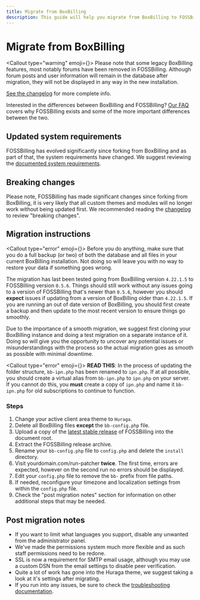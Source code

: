 ```yaml
---
title: Migrate from BoxBilling
description: This guide will help you migrate from BoxBilling to FOSSBilling
---
```



# <FAIcon icon="faBoxOpen" /> Migrate from BoxBilling

<Callout type="warning" emoji={<FAIcon icon="faTriangleExclamation" />}>
  Please note that some legacy BoxBilling features, most notably forums have been removed in FOSSBilling. Although forum posts and user information will remain in the database after migration, they will not be displayed in any way in the new installation. 

  [See the changelog](https://fossbilling.org/docs/changelog) for more complete info.
</Callout>

Interested in the differences between BoxBilling and FOSSBilling?
[Our FAQ](https://fossbilling.org/docs/faq#fosswhat-isnt-this-boxbilling) covers why FOSSBilling exists and some of the more important differences between the two.

## Updated system requirements

FOSSBilling has evolved significantly since forking from BoxBilling and as part of that, the system requirements have changed.
We suggest reviewing the [documented system requirements](https://fossbilling.org//docs/getting-started/requirements).

## Breaking changes

Please note, FOSSBilling has made significant changes since forking from BoxBilling, it is very likely that all custom themes and modules will no longer work without being updated first.
We recommended reading the [changelog](https://fossbilling.org/docs/changelog) to review "breaking changes".

## Migration instructions

<Callout type="error" emoji={<FAIcon icon="faHand" />}>
  Before you do anything, make sure that you do a full backup (or two) of both the database and all files in your current BoxBilling installation.
  Not doing so will leave you with no way to restore your data if something goes wrong.

  The migration has last been tested going from BoxBilling version `4.22.1.5` to FOSSBilling version `0.5.6`.
  Things should still work without any issues going to a version of FOSSBilling that's newer than `0.5.6`, however you should **expect** issues if updating from a version of BoxBilling older than `4.22.1.5`.
  If you are running an out of date version of BoxBilling, you should first create a backup and then update to the most recent version to ensure things go smoothly.

  Due to the importance of a smooth migration, we suggest first cloning your BoxBilling instance and doing a test migration on a separate instance of it.
  Doing so will give you the opportunity to uncover any potential issues or misunderstandings with the process so the actual migration goes as smooth as possible with minimal downtime.
</Callout>

<Callout type="error" emoji={<FAIcon icon="faHand" />}>
  **READ THIS**: In the process of updating the folder structure, `bb-ipn.php` has been renamed to `ipn.php`. If at all possible, you should create a virtual alias from `bb-ipn.php` to `ipn.php` on your server. If you cannot do this, you **must** create a copy of `ipn.php` and name it `bb-ipn.php` for old subscriptions to continue to function.
</Callout>

### Steps

1. Change your active client area theme to `Huraga`.
2. Delete all BoxBilling files **except** the `bb-config.php` file.
3. Upload a copy of the [latest stable release](https://fossbilling.org/downloads/stable) of FOSSBilling into the document root.
4. Extract the FOSSBilling release archive.
5. Rename your `bb-config.php` file to `config.php` and delete the `install` directory.
6. Visit yourdomain.com/run-patcher **twice**. The first time, errors are expected, however on the second run no errors should be displayed.
7. Edit your `config.php` file to remove the `bb-` prefix from file paths.
8. If needed, reconfigure your timezone and localization settings from within the `config.php` file.
9. Check the "post migration notes" section for information on other additional steps that may be needed.

## Post migration notes

- If you want to limit what languages you support, disable any unwanted from the administrator panel.
- We've made the permissions system much more flexible and as such staff permissions need to be redone.
- SSL is now a requirement for SMTP email usage, although you may use a custom DSN from the email settings to disable peer verification.
- Quite a lot of work has gone into the Huraga theme, we suggest taking a look at it's settings after migrating.
- If you run into any issues, be sure to check the [troubleshooting documentation](https://fossbilling.org/docs/troubleshooting).
